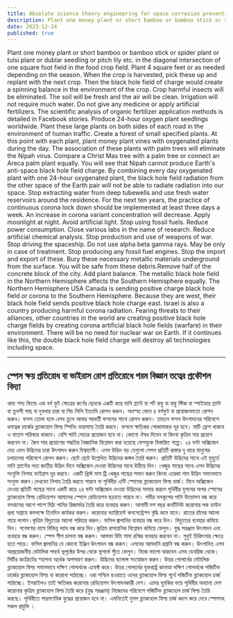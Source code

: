 ```yaml
---
title: Absolute science theory engineering for space corrosion prevention or virus disease prevention
description: Plant one money plant or short bamboo or bamboo stick or spider plant or tulsi plant or dublar seedling or pitch lily etc. in the diagonal intersection of one square foot field in the food crop field. Plant 4 square feet or as needed depending on the season. 
date: 2023-12-24
published: true
---
```


Plant one money plant or short bamboo or bamboo stick or spider plant or tulsi plant or dublar seedling or pitch lily etc. in the diagonal intersection of one square foot field in the food crop field. Plant 4 square feet or as needed depending on the season. When the crop is harvested, pick these up and replant with the next crop. Then the black hole field of charge would create a spinning balance in the environment of the crop.
      Crop harmful insects will be eliminated. The soil will be fresh and the air will be clean. Irrigation will not require much water. Do not give any medicine or apply artificial fertilizers. The scientific analysis of organic fertilizer application methods is detailed in Facebook stories.
          Produce 24-hour oxygen plant seedlings worldwide. Plant these large plants on both sides of each road in the environment of human traffic. Create a forest of small specified plants. At this point with each plant, plant money plant vines with oxygenated plants during the day. The association of these plants with palm trees will eliminate the Nipah virus.
             Compare a Christ Mas tree with a palm tree or connect an Areca palm plant equally. You will see that Nipah cannot produce Earth's anti-space black hole field charge. By combining every day oxygenated plant with one 24-hour oxygenated plant, the black hole field radiation from the other space of the Earth pair will not be able to radiate radiation into our space.
      Stop extracting water from deep tubewells and use fresh water reservoirs around the residence. For the next ten years, the practice of continuous corona lock down should be implemented at least three days a week.
        An increase in corona variant concentration will decrease.
        Apply moonlight at night. Avoid artificial light.
     Stop using fossil fuels. Reduce power consumption. Close various labs in the name of research. Reduce artificial chemical analysis. Stop production and use of weapons of war. Stop driving the spaceship. Do not use alpha beta gamma rays. May be only in case of treatment.
Stop producing any fossil fuel engines. Stop the import and export of these. Bury these necessary metallic materials underground from the surface. You will be safe from these debris.Remove half of the concrete block of the city. Add plant balance. The metallic black hole field in the Northern Hemisphere affects the Southern Hemisphere equally. The Northern Hemisphere USA Canada is sending positive charge black hole field or corona to the Southern Hemisphere. Because they are west, their black hole field sends positive black hole charge east.
    Israel is also a country producing harmful corona radiation. Fearing threats to their alliances, other countries in the world are creating positive black hole charge fields by creating corona artificial black hole fields (warfare) in their environment.
There will be no need for nuclear war on Earth. If it continues like this, the double black hole field charge will destroy all technologies including space.

---

## স্পেস ক্ষয় প্রতিরোধ বা ভাইরাস রোগ প্রতিরোধে পরম বিজ্ঞান তত্বের প্রকৌশল বিদ‍্যা

খাদ‍্য শস‍্য ফিল্ডে এক বর্গ ফুট ক্ষেত্রের কর্ণের ছেদকে একটি করে মানি প্ল‍্যান্ট বা শর্ট বাম্বু বা বাম্বু স্টিক বা স্পাইডার প্ল‍্যান্ট বা তুলসী গাছ বা  দুবলার চারা বা পিচ লিলি  ইত‍্যাদি রোপন করুন। অবস্হা ভেদে ৪ বর্গফুট বা প্রয়োজনমতো রোপন করুন।  ফসল তোলা হলে এসব তুলে আবার পরবর্তী ফসলের সাথে রোপন করুন। তাহলে ফসল উৎপাদনের পরিবেশে ধনাত্বক চার্জের ব্ল‍্যাকহোল ফিল্ড স্পিনিং ভারসাম্য তৈরি করবে।
   ফসলে ক্ষতিকর পোকামাকড় দূর হবে। মাটি ফ্রেশ থাকবে ও বাতাস পরিস্কার থাকবে। বেশি পানি সেচের প্রয়োজন হবে না। কোনো ঔষধ দিবেন না কিংবা কৃত্রিম সার প্রয়োগ করবেন না। জৈব সার প্রয়োগের পদ্ধতির বৈজ্ঞানিক বিশ্লেষন করা হয়েছে ফেসবুকে বিস্তারিত গল্পে।
          ২৪ ঘন্টা অক্সিজেন দেয় এমন উদ্ভিদের চারা উৎপাদন করুন বিশ্বব‍্যাপী। এসব উদ্ভিদ বড় যেগুলো সেসব প্রতিটি রাস্তার দু ধারে মানুষের চলাচলের পরিবেশে রোপন করুন। ছোট ছোট উল্লেখিত উদ্ভিদের জঙ্গল তৈরি করুন। প্রতিটি উদ্ভিদের সাথে এই মুহুর্তে মানি প্ল‍্যান্টের লতা জাতীয় উদ্ভিদ দিনে অক্সিজেন দেওয়া উদ্ভিদের সাথে উঠিয়ে দিন। খেজুর গাছের সাথে এসব উদ্ভিদের সংযুক্তি নিপাহ ভাইরাস দূর করবে।
            একটি খ্রিস্ট মাস ট্রি খেজুর গাছের সমান করুন কিংবা এরেকা পাম উদ্ভিদ সমানভাবে  সংযুক্ত করুন।দেখবেন নিপাহ তৈরি করতে পারবে না পৃথিবীর এন্টি স্পেসের ব্ল‍্যাকহোল ফিল্ড চার্জ। দিনে অক্সিজেন দেওয়া প্রতিটি গাছের সাথে একটি করে ২৪ ঘন্টা অক্সিজেন দেওয়া উদ্ভিদের সমন্বয় করলে পৃথিবীর যুগলের অপর স্পেসের ব্ল‍্যাকহোল ফিল্ড রেডিয়েশন আমাদের স্পেসে রেডিয়েশন ছড়াতে পারবে না। গভীর নলকূপের পানি উত্তোলন বন্ধ করে বসবাসের আশে পাশে মিঠা পানির রিজার্ভার তৈরি করে ব‍্যবহার করুন। আগামী দশ বছর কনটিনিউ করোনার লক ডাউন প্রথা সপ্তাহে কমপক্ষে তিনদিন কার্যকর করুন।
        করোনার ভ‍্যারিয়েন্ট কনসেন্ট্রেশন বৃদ্ধি কমে যাবে।
        রাতের চাঁদের আলো গায়ে লাগান।কৃত্রিম বিদ‍্যুতের আলো পরিহার করুন।
       ফসিল জ্বালানির ব‍্যবহার বন্ধ করে দিন। বিদ‍্যুতের ব‍্যবহার কমিয়ে দিন। গবেষণার নামে বিভিন্ন ল‍্যাব বন্ধ করে দিন।কৃত্রিম রাসায়নিক বিশ্লেষন কমিয়ে ফেলুন। যুদ্ধ সরঞ্জাম উৎপাদন এবং ব‍্যবহার বন্ধ করুন।  স্পেস শীপ চালনা বন্ধ করুন। আলফা বিটা গামা রশ্মির ব‍্যবহার করবেন না। শুধুই চিকিৎসার ক্ষেত্রে হতে পারে।
ফসিল জ্বালানির যে কোনো ইঞ্জিন উৎপাদন বন্ধ করুন। এসবের আমদানি রপ্তানি বন্ধ করুন।  উৎপাদিত এসব আপ্রয়োজনীয় মেটালিক পদার্থ ভূপৃষ্ঠের উপর থেকে ভূগর্ভে পুঁতে ফেলুন। নিজে ভালো থাক‍বেন এসব ডেবরিজ থেকে।
সিটির কংক্রিটের স্হাপনা অর্ধেক অপসারণ করুন। উদ্ভিদের ব‍্যালান্স সংযোজন করুন। উত্তর গোলার্ধের মেটালিক ব্ল‍্যাকহোল ফিল্ড সমানভাবে  দক্ষিণ গোলার্ধকে এফেক্ট করে। উত্তর গোলার্ধের  যুক্তরাষ্ট্র কানাডা  দক্ষিণ গোলার্ধকে পজিটিভ চার্জের ব্ল‍্যাকহোল ফিল্ড বা করোনা পাঠাচ্ছে। ওরা পশ্চিম হওয়াতে ওদের ব্ল‍্যাকহোল ফিল্ড পূর্বে পজিটিভ ব্ল‍্যাকহোল চার্জ পাঠাচ্ছে।
                ইসরাইলও তাই ক্ষতিকর করোনার  রেডিয়েশন উৎপাদনকারী দেশ। এদের হুমকির ভয়ে পৃথিবীর অন‍্যান‍্য দেশ করোনার কৃত্রিম  ব্ল‍্যাকহোল ফিল্ড তৈরি করে (যুদ্ধ সরঞ্জাম) নিজেদের পরিবেশে পজিটিভ ব্ল‍্যাকহোল চার্জ ফিল্ড তৈরি করছে।
                      পৃথিবীতে পারমাণবিক যুদ্ধের প্রয়োজন হবে না। এমনিতেই যুগল ব্ল‍্যাকহোল ফিল্ড চার্জ ধ্বংস করে দেবে স্পেসসহ সকল প্রযুক্তি ।
